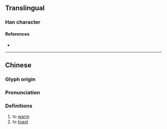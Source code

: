 {{character info}}
==Translingual==

===Han character===
{{Han char|rn=86|rad=火|as=10|sn=14|four=90867|canj=FILR|ids=⿰火唐}}

====References====
* {{Han ref|kx=0678.220|dkj=19269|dj=1090.130|hdz=32224.110|uh=717B|ud=29051|bh=E2C1|bd=58049}}

----

==Chinese==
{{zh-forms}}

===Glyph origin===
{{Han etym}}

===Pronunciation===
{{zh-pron
|m=táng
|c=tong4
|mn=
|w=
|x=
|mc=y
|oc=y
|cat=v
}}

===Definitions===
{{zh-hanzi}}

# to [[warm]]
# to [[toast]]